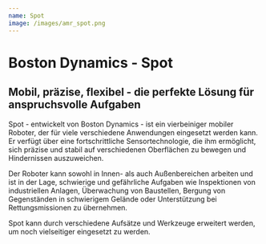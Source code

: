 ```yaml
---
name: Spot
image: /images/amr_spot.png
---
```

# Boston Dynamics - Spot

## Mobil, präzise, flexibel - die perfekte Lösung für anspruchsvolle Aufgaben

Spot - entwickelt von Boston Dynamics - ist ein vierbeiniger mobiler Roboter, der für viele verschiedene Anwendungen eingesetzt werden kann. Er verfügt über eine fortschrittliche Sensortechnologie, die ihm ermöglicht, sich präzise und stabil auf verschiedenen Oberflächen zu bewegen und Hindernissen auszuweichen.

Der Roboter kann sowohl in Innen- als auch Außenbereichen arbeiten und ist in der Lage, schwierige und gefährliche Aufgaben wie Inspektionen von industriellen Anlagen, Überwachung von Baustellen, Bergung von Gegenständen in schwierigem Gelände oder Unterstützung bei Rettungsmissionen zu übernehmen.

Spot kann durch verschiedene Aufsätze und Werkzeuge erweitert werden, um noch vielseitiger eingesetzt zu werden.